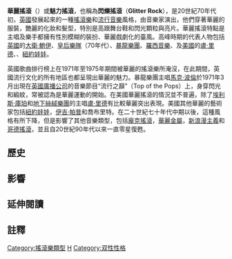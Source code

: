{{noteTA
|T=zh-hans:华丽摇滚;zh-hk:華麗搖滾;zh-tw:華麗搖滾;
|1=zh-hk:色士風;zh-tw:薩克斯風;zh-cn:萨克斯管;
}}
{{genrebox
|name             = 華麗搖滾
|bgcolor          = crimson
|color            = white
|stylistic_origins= [[藝術搖滾|藝術搖滾]]<br/>[[硬式搖滾|硬式搖滾]]<br/>[[泡泡糖流行|泡泡糖流行]]<br/>[[流行搖滾|流行搖滾]]<br/>[[迷幻搖滾|迷幻搖滾]]<br/>[[搖滾樂|搖滾樂]]<br/>[[Pop_(音樂類型)|流行音樂]]
|cultural_origins = 1970年代早期的[[英國|英國]]
|instruments      = [[電吉他|電吉他]] - [[電貝斯|貝斯]] - [[歌唱|主唱]] - [[爵士鼓|鼓]] - [[鍵盤樂器|鍵盤]] - [[薩克斯風|薩克斯風]]
|popularity       = 1970年代早期成為[[英國|英國]]主流，並在其他發達國家取得不同程度的成功。
|derivatives = [[哥德搖滾|哥德搖滾]] - [[龐克搖滾|龐克搖滾]] - [[視覺系|視覺系]]
|fusiongenres = [[華麗金屬|華麗金屬]] - [[華麗龐克|華麗龐克]]
}}
'''華麗搖滾'''（{{lang-en|'''Glam Rock'''}}）或'''魅力搖滾'''，也稱為'''閃爍搖滾'''（'''Glitter Rock'''），是20世紀70年代初，[[英國|英國]]發展起來的一種[[搖滾樂|搖滾樂]]和[[流行音樂|流行音樂]]風格，由音樂家演出，他們穿著華麗的服裝，艷麗的化妝和髮型，特別是高跟舞台鞋和閃光顆粒與亮片。華麗搖滾特點是主唱及樂手都擁有性別模糊的裝扮、華麗戲劇化的臺風。高峰時期的代表人物包括[[英國|英國]]的[[大衛·鮑伊|大衛·鮑伊]]、[[皇后樂隊|皇后樂隊]]（70年代）、[[暴龍樂團|暴龍樂團]]、[[羅西音樂|羅西音樂]]、{{le|加里·格利特|Gary Glitter}}及[[美國|美國]]的[[盧·里德|盧·里德]]、{{le|喬布里特|Jobriath}}、[[紐約娃娃|紐約娃娃]]。    
              
英國歌曲排行榜上在1971年至1975年期間被華麗的搖滾樂所淹沒，在此期間，英國流行文化的所有地區也都呈現出華麗的魅力。暴龍樂團主唱[[馬克·波倫|馬克·波倫]]於1971年3月出現在[[英國廣播公司|英國廣播公司]]的音樂節目“流行之巔”（Top of the Pops）上，身穿閃光和緞紋，常被認為是華麗運動的開始。在美國華麗搖滾的情況並不普遍，除了[[埃利斯·庫珀|埃利斯·庫珀]]和[[地下絲絨樂團|地下絲絨樂團]]的主唱[[Lou_Reed|盧·里德]]有比較華麗突出表現。美國其他華麗的藝術家包括[[紐約娃娃|紐約娃娃]]，[[伊吉·帕普|伊吉·帕普]]和喬布里特。在二十世紀七十年代中期以後，這種風格有所下降，但是影響了其他音樂類型，包括[[龐克搖滾|龐克搖滾]]，[[華麗金屬|華麗金屬]]，[[新浪漫主義|新浪漫主義]]和[[哥德搖滾|哥德搖滾]]，並且自20世紀90年代以來一直零星復甦。

== 歷史 ==

== 影響 ==

== 延伸閱讀 ==

== 註釋 ==
{{reflist}}


{{Rock}}
[[Category:搖滾樂類型|Category:搖滾樂類型]]
[[Category:英格蘭音樂風格|H]]
[[Category:双性性格|Category:双性性格]]